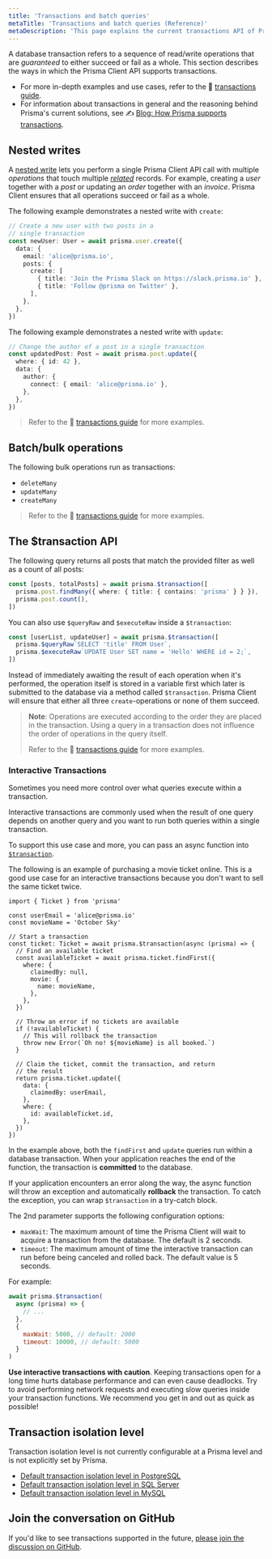 ```yaml
---
title: 'Transactions and batch queries'
metaTitle: 'Transactions and batch queries (Reference)'
metaDescription: 'This page explains the current transactions API of Prisma Client.'
---
```


<TopBlock>

A database transaction refers to a sequence of read/write operations that are _guaranteed_ to either succeed or fail as a whole. This section describes the ways in which the Prisma Client API supports transactions.

- For more in-depth examples and use cases, refer to the 📖 [transactions guide](../../../guides/performance-and-optimization/prisma-client-transactions-guide).
- For information about transactions in general and the reasoning behind Prisma's current solutions, see ✍ [Blog: How Prisma supports transactions](https://www.prisma.io/blog/how-prisma-supports-transactions-x45s1d5l0ww1/).

</TopBlock>

## Nested writes

A [nested write](relation-queries#nested-writes) lets you perform a single Prisma Client API call with multiple _operations_ that touch multiple [_related_](../prisma-schema/relations) records. For example, creating a _user_ together with a _post_ or updating an _order_ together with an _invoice_. Prisma Client ensures that all operations succeed or fail as a whole.

The following example demonstrates a nested write with `create`:

```ts
// Create a new user with two posts in a
// single transaction
const newUser: User = await prisma.user.create({
  data: {
    email: 'alice@prisma.io',
    posts: {
      create: [
        { title: 'Join the Prisma Slack on https://slack.prisma.io' },
        { title: 'Follow @prisma on Twitter' },
      ],
    },
  },
})
```

The following example demonstrates a nested write with `update`:

```ts
// Change the author of a post in a single transaction
const updatedPost: Post = await prisma.post.update({
  where: { id: 42 },
  data: {
    author: {
      connect: { email: 'alice@prisma.io' },
    },
  },
})
```

> Refer to the 📖 [transactions guide](../../../guides/performance-and-optimization/prisma-client-transactions-guide#nested-writes) for more examples.

## Batch/bulk operations

The following bulk operations run as transactions:

- `deleteMany`
- `updateMany`
- `createMany`

> Refer to the 📖 [transactions guide](../../../guides/performance-and-optimization/prisma-client-transactions-guide#bulk-operations) for more examples.

## The <inlinecode>$transaction</inlinecode> API

The following query returns all posts that match the provided filter as well as a count of all posts:

```ts
const [posts, totalPosts] = await prisma.$transaction([
  prisma.post.findMany({ where: { title: { contains: 'prisma' } } }),
  prisma.post.count(),
])
```

You can also use `$queryRaw` and `$executeRaw` inside a `$transaction`:

```ts
const [userList, updateUser] = await prisma.$transaction([
  prisma.$queryRaw`SELECT 'title' FROM User`,
  prisma.$executeRaw`UPDATE User SET name = 'Hello' WHERE id = 2;`,
])
```

Instead of immediately awaiting the result of each operation when it's performed, the operation itself is stored in a variable first which later is submitted to the database via a method called `$transaction`. Prisma Client will ensure that either all three `create`-operations or none of them succeed.

> **Note**: Operations are executed according to the order they are placed in the transaction. Using a query in a transaction does not influence the order of operations in the query itself.
>
> Refer to the 📖 [transactions guide](../../../guides/performance-and-optimization/prisma-client-transactions-guide#transaction-api) for more examples.

### Interactive Transactions

Sometimes you need more control over what queries execute within a transaction.

Interactive transactions are commonly used when the result of one query depends on another query and you want to run both queries within a single transaction.

To support this use case and more, you can pass an async function into [`$transaction`](../../../guides/performance-and-optimization/prisma-client-transactions-guide#transaction-api).

The following is an example of purchasing a movie ticket online. This is a good use case for an interactive transactions because you don't want to sell the same ticket twice.

```tsx
import { Ticket } from 'prisma'

const userEmail = 'alice@prisma.io'
const movieName = 'October Sky'

// Start a transaction
const ticket: Ticket = await prisma.$transaction(async (prisma) => {
  // Find an available ticket
  const availableTicket = await prisma.ticket.findFirst({
    where: {
      claimedBy: null,
      movie: {
        name: movieName,
      },
    },
  })

  // Throw an error if no tickets are available
  if (!availableTicket) {
    // This will rollback the transaction
    throw new Error(`Oh no! ${movieName} is all booked.`)
  }

  // Claim the ticket, commit the transaction, and return
  // the result
  return prisma.ticket.update({
    data: {
      claimedBy: userEmail,
    },
    where: {
      id: availableTicket.id,
    },
  })
})
```

In the example above, both the `findFirst` and `update` queries run within a database transaction. When your application reaches the end of the function, the transaction is **committed** to the database.

If your application encounters an error along the way, the async function will throw an exception and automatically **rollback** the transaction. To catch the exception, you can wrap `$transaction` in a try-catch block.

The 2nd parameter supports the following configuration options:

- `maxWait`: The maximum amount of time the Prisma Client will wait to acquire a transaction from the database. The default is 2 seconds.
- `timeout`: The maximum amount of time the interactive transaction can run before being canceled and rolled back. The default value is 5 seconds.

For example:

```jsx
await prisma.$transaction(
  async (prisma) => {
    // ...
  },
  {
    maxWait: 5000, // default: 2000
    timeout: 10000, // default: 5000
  }
)
```

<Admonition type="warning">

**Use interactive transactions with caution**. Keeping transactions
open for a long time hurts database performance and can even cause deadlocks.
Try to avoid performing network requests and executing slow queries inside your
transaction functions. We recommend you get in and out as quick as possible!

</Admonition>

## Transaction isolation level

Transaction isolation level is not currently configurable at a Prisma level and is not explicitly set by Prisma.

- [Default transaction isolation level in PostgreSQL](https://www.postgresql.org/docs/9.3/runtime-config-client.html#GUC-DEFAULT-TRANSACTION-ISOLATION)
- [Default transaction isolation level in SQL Server](https://docs.microsoft.com/en-us/sql/t-sql/statements/set-transaction-isolation-level-transact-sql?view=sql-server-ver15)
- [Default transaction isolation level in MySQL](https://dev.mysql.com/doc/refman/8.0/en/innodb-transaction-isolation-levels.html)

## Join the conversation on GitHub

If you'd like to see transactions supported in the future, [please join the discussion on GitHub](https://github.com/prisma/prisma-client-js/issues/349).
